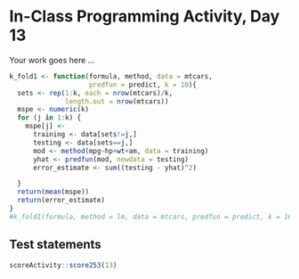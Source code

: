 # In-Class Programming Activity, Day 13

Your work goes here ...


```r

k_fold1 <- function(formula, method, data = mtcars,
                    predfun = predict, k = 10){
  sets <- rep(1:k, each = nrow(mtcars)/k,
              length.out = nrow(mtcars))
  mspe <- numeric(k)
  for (j in 1:k) {
    mspe[j] <-
      training <- data[sets!=j,]
      testing <- data[sets==j,]
      mod <- method(mpg~hp+wt+am, data = training)      
      yhat <- predfun(mod, newdata = testing)
      error_estimate <- sum((testing - yhat)^2)

  }
  return(mean(mspe))
  return(error_estimate)
}
#k_fold1(formula, method = lm, data = mtcars, predfun = predict, k = 10)
```


## Test statements

```r
scoreActivity::score253(13)
```
